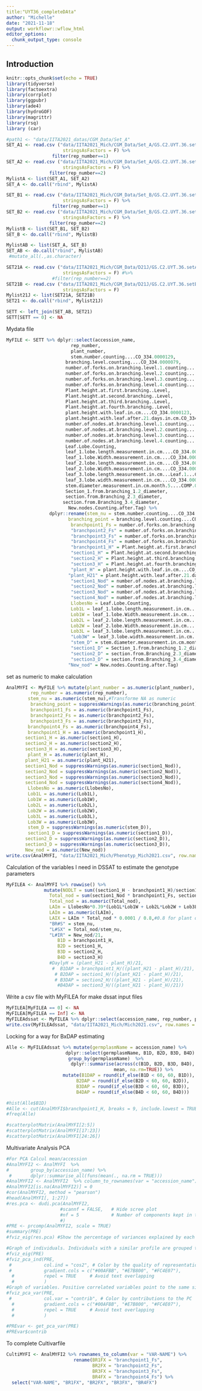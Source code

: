 ```yaml
---
title:"UYT36_completeDAta"
author: "Michelle"
date: "2021-11-18"
output: workflowr::wflow_html
editor_options:
  chunk_output_type: console
---
```


## Introduction

```r
knitr::opts_chunk$set(echo = TRUE)
library(tidyverse)
library(factoextra)
library(corrplot)
library(ggpubr)
library(ade4)
library(hydroGOF)
library(magrittr)
library(rsq)
library (car)
```

```r
#path1 <- "data/IITA2021_datas/CGM_Data/Set_A"
SET_A1 <- read.csv ("data/IITA2021_Mich/CGM_Data/Set_A/GS.C2.UYT.36.setA1.csv", header = TRUE, na.strings = c(""," "), 
                     stringsAsFactors = F) %>%
                 filter(rep_number==1)
SET_A2 <- read.csv ("data/IITA2021_Mich/CGM_Data/Set_A/GS.C2.UYT.36.setA2.csv", header = TRUE, na.strings = c(""," "), 
                     stringsAsFactors = F) %>%
                filter(rep_number==2)
MylistA <- list(SET_A1, SET_A2)
SET_A <- do.call("rbind", MylistA) 
```


```r
SET_B1 <- read.csv ("data/IITA2021_Mich/CGM_Data/Set_B/GS.C2.UYT.36.setB1.csv", header = TRUE, na.strings = c(""," "), 
                     stringsAsFactors = F) %>%
                 filter(rep_number==1)
SET_B2 <- read.csv ("data/IITA2021_Mich/CGM_Data/Set_B/GS.C2.UYT.36.setB2.csv", header = TRUE, na.strings = c(""," "), 
                     stringsAsFactors = F) %>%
                filter(rep_number==2)
MylistB <- list(SET_B1, SET_B2)
SET_B <- do.call("rbind", MylistB) 
```


```r
MylistAB <- list(SET_A, SET_B)
SET_AB <- do.call("rbind", MylistAB)
 #mutate_all(.,as.character)
```

```r
SET21A <- read.csv ("data/IITA2021_Mich/CGM_Data/D21J/GS.C2.UYT.36.setA4.csv", header = TRUE, na.strings = c(""," "), 
                     stringsAsFactors = F) #%>%
                 #filter(rep_number==2)
SET21B <- read.csv ("data/IITA2021_Mich/CGM_Data/D21J/GS.C2.UYT.36.setB3.csv", header = TRUE, na.strings = c(""," "), 
                     stringsAsFactors = F)
Mylist21J <- list(SET21A, SET21B)
SET21 <- do.call("rbind", Mylist21J) 
```


```r
SETT <- left_join(SET_AB, SET21)
SETT[SETT == 0] <- NA
```


Mydata file
```r
MyFILE <- SETT %>% dplyr::select(accession_name,
                        rep_number,
                        plant_number,
                        stem.number.counting....CO_334.0000129,
                      branching.level.counting....CO_334.0000079,
                      number.of.forks.on.branching.level.1.counting....CO_334.0000522,
                      number.of.forks.on.branching.level.2.counting....CO_334.0000523,
                      number.of.forks.on.branching.level.3.counting....CO_334.0000524,
                      number.of.forks.on.branching.level.4.counting....CO_334.0000524.Copy..0.,
                      Plant.height.at.first.branching..Level,
                      Plant.height.at.second.branching..Level,
                      Plant.height.at.third.branching..Level,
                      Plant.height.at.fourth.branching..Level,
                      plant.height.with.leaf.in.cm....CO_334.0000123,
                      plant.height.with.leaf.after.21.days.in.cm.CO_334.0000123,
                      number.of.nodes.at.branching.level.1.counting....CO_334.0000352,
                      number.of.nodes.at.branching.level.2.counting....CO_334.0000363,
                      number.of.nodes.at.branching.level.3.counting....CO_334.0000368,
                      number.of.nodes.at.branching.level.4.counting....CO_334.0000383,
                      Leaf.Lobe.Counting,
                      leaf_1.lobe.length.measurement.in.cm....CO_334.0000164,
                      leaf_1.lobe.Width.measurement.in.cm....CO_334.0000164.Copy..0.,
                      leaf_2.lobe.length.measurement.in.cm....CO_334.0000164.Copy..0.,
                      leaf_2.lobe.Width.measurement.in.cm....CO_334.0000164.Copy..1.,
                      leaf_3.lobe.length.measurement.in.cm...Leaf.1...CO_334.0000164.Copy..1.,
                      leaf_3.lobe.width.measurement.in.cm....CO_334.0000165,
                      stem.diameter.measurement.in.cm.month.5....COMP.0000129,
                      Section_1.from.branching_1.2_diameter,
                      section.from.Branching_2.3_diameter,
                     section.from.Branching_3.4_diameter,
                       New.nodes.Counting.after.Tag) %>%
                dplyr::rename(stem_nu = stem.number.counting....CO_334.0000129,
                       branching_point = branching.level.counting....CO_334.0000079,
                        branchpoint1_Fs = number.of.forks.on.branching.level.1.counting....CO_334.0000522,
                        "branchpoint2_Fs" = number.of.forks.on.branching.level.2.counting....CO_334.0000523,
                        "branchpoint3_Fs" = number.of.forks.on.branching.level.3.counting....CO_334.0000524,
                        "branchpoint4_Fs" = number.of.forks.on.branching.level.4.counting....CO_334.0000524.Copy..0.,
                        "branchpoint1_H" = Plant.height.at.first.branching..Level,
                        "section1_H" = Plant.height.at.second.branching..Level,
                        "section2_H" = Plant.height.at.third.branching..Level,
                        "section3_H" = Plant.height.at.fourth.branching..Level,
                        "plant_H" = plant.height.with.leaf.in.cm....CO_334.0000123,
                       "plant_H21" = plant.height.with.leaf.after.21.days.in.cm.CO_334.0000123,
                        "section1_Nod" = number.of.nodes.at.branching.level.1.counting....CO_334.0000352,
                        "section2_Nod" = number.of.nodes.at.branching.level.2.counting....CO_334.0000363,
                        "section3_Nod" = number.of.nodes.at.branching.level.3.counting....CO_334.0000368,
                        "section4_Nod" = number.of.nodes.at.branching.level.4.counting....CO_334.0000383,
                        LlobesNo = Leaf.Lobe.Counting,
                        Lob1L = leaf_1.lobe.length.measurement.in.cm....CO_334.0000164,
                        Lob1W = leaf_1.lobe.Width.measurement.in.cm....CO_334.0000164.Copy..0.,
                        Lob2L = leaf_2.lobe.length.measurement.in.cm....CO_334.0000164.Copy..0.,
                        Lob2W = leaf_2.lobe.Width.measurement.in.cm....CO_334.0000164.Copy..1.,
                        Lob3L = leaf_3.lobe.length.measurement.in.cm...Leaf.1...CO_334.0000164.Copy..1.,
                        "Lob3W" = leaf_3.lobe.width.measurement.in.cm....CO_334.0000165,
                        "stem_D" = stem.diameter.measurement.in.cm.month.5....COMP.0000129,
                        "section1_D" = Section_1.from.branching_1.2_diameter,
                        "section2_D" = section.from.Branching_2.3_diameter,
                        "section3_D" = section.from.Branching_3.4_diameter,
                       "New_nod" = New.nodes.Counting.after.Tag)

```


set as numeric to make calculation
```r
AnalMYFI <- MyFILE %>% mutate(plant_number = as.numeric(plant_number),
         rep_number = as.numeric(rep_number),
        stem_nu = as.numeric(stem_nu),#Transforme NA as numeric
         branching_point = suppressWarnings(as.numeric(branching_point)),
         branchpoint1_Fs = as.numeric(branchpoint1_Fs),
         branchpoint2_Fs = as.numeric(branchpoint2_Fs),
         branchpoint3_Fs = as.numeric(branchpoint3_Fs),
        branchpoint4_Fs = as.numeric(branchpoint4_Fs),
        branchpoint1_H = as.numeric(branchpoint1_H),
       section1_H = as.numeric(section1_H),
       section2_H = as.numeric(section2_H),
       section3_H = as.numeric(section3_H),
        plant_H = as.numeric(plant_H),
       plant_H21 = as.numeric(plant_H21),
       section1_Nod = suppressWarnings(as.numeric(section1_Nod)),
       section2_Nod = suppressWarnings(as.numeric(section2_Nod)),
       section3_Nod = suppressWarnings(as.numeric(section3_Nod)),
       section4_Nod = suppressWarnings(as.numeric(section4_Nod)),
        LlobesNo = as.numeric(LlobesNo),
        Lob1L = as.numeric(Lob1L),
        Lob1W = as.numeric(Lob1W),
        Lob2L = as.numeric(Lob2L),
        Lob2W = as.numeric(Lob2W),
        Lob3L = as.numeric(Lob3L),
        Lob3W = as.numeric(Lob3W),
        stem_D = suppressWarnings(as.numeric(stem_D)),
        section1_D = suppressWarnings(as.numeric(section1_D)),
       section2_D = suppressWarnings(as.numeric(section2_D)),
       section3_D = suppressWarnings(as.numeric(section3_D)),
       New_nod = as.numeric(New_nod))
write.csv(AnalMYFI, "data/IITA2021_Mich/Phenotyp_Mich2021.csv", row.names = FALSE)
```

Calculation of the variables I need in DSSAT to estimate the genotype parameters
```r
MyFILEA <- AnalMYFI %>% rowwise() %>% 
              mutate(NODLT = sum((section1_H - branchpoint1_H)/section1_Nod, (section2_H-section1_H)/section2_Nod, (section3_H-section2_H)/section3_Nod, na.rm = T),
                Total_nod = sum(section1_Nod * branchpoint1_Fs, section2_Nod * branchpoint2_Fs, section3_Nod * branchpoint3_Fs, branchpoint1_H/NODLT, na.rm = T) * stem_nu,
                Total_nod = as.numeric(Total_nod),  
                LAIm = LlobesNo*0.39*(Lob1L*Lob1W + Lob2L*Lob2W + Lob3L*Lob3W)/3 + 24,
                LAIm = as.numeric(LAIm),
                LAIX = LAIm * Total_nod * 0.0001 / 0.8,#0.8 for plant density
                "BR#S" = stem_nu,
                "L#SX" = Total_nod/stem_nu,
                "L#IR" = New_nod/21,
                   B1D = branchpoint1_H,
                   B2D = section1_H,
                   B3D = section2_H,
                   B4D = section3_H)
                #DaylyH = (plant_H21 - plant_H)/21,
                 #  B1DAP = branchpoint1_H/((plant_H21 - plant_H)/21),
                  # B2DAP = section1_H/((plant_H21 - plant_H)/21),
                  # B3DAP = section2_H/((plant_H21 - plant_H)/21),
                   #B4DAP = section3_H/((plant_H21 - plant_H)/21))
```

Write a csv file with MyFILEA for make dssat input files
```r
MyFILEA[MyFILEA == 0] <- NA
MyFILEA[MyFILEA == Inf] <- NA
MyFILEAdssat <- MyFILEA %>% dplyr::select(accession_name, rep_number, plant_number, stem_nu, NODLT, Total_nod, B1D, B2D, B3D, B4D, LAIm, LAIX, "BR#S", "L#SX", "L#IR")
write.csv(MyFILEAdssat, "data/IITA2021_Mich/Mich2021.csv", row.names = FALSE)
```

Locking for a way for BxDAP estimating
```r
Alle <- MyFILEAdssat %>% mutate(germplasmName = accession_name) %>%
                      dplyr::select(germplasmName, B1D, B2D, B3D, B4D) %>%
                       group_by(germplasmName)  %>%
                        dplyr::summarise(across(c(B1D, B2D, B3D, B4D), 
                                        mean, na.rm=TRUE)) %>%
                     mutate(B1DAP = round(if_else(B1D < 60, 60, B1D)),
                          B2DAP = round(if_else(B2D < 60, 60, B2D)), 
                          B3DAP = round(if_else(B3D < 60, 60, B3D)),
                          B4DAP = round(if_else(B4D < 60, 60, B4D)))

#hist(Alle$B1D)
#Alle <- cut(AnalMYFI$branchpoint1_H, breaks = 9, include.lowest = TRUE)
#freq(Alle)
```



```r
#scatterplotMatrix(AnalMYFI[2:5])
#scatterplotMatrix(AnalMYFI[17:23])
#scatterplotMatrix(AnalMYFI[24:26])
```


  Multivariate Analysis PCA
```r
#For PCA Calcul mean/accession
#AnalMYFI2 <- AnalMYFI  %>% 
#        group_by(accession_name) %>%
 #       dplyr::summarise_all(funs(mean(., na.rm = TRUE)))
#AnalMYFI2 <- AnalMYFI2  %>% column_to_rownames(var = "accession_name")
#AnalMYFI2[is.na(AnalMYFI2)] = 0
#cor(AnalMYFI2, method = "pearson")
#head(AnalMYFI[, 1:27])
#res.pca <- dudi.pca(AnalMYFI2,
                    #scannf = FALSE,   # Hide scree plot
                    #nf = 5            # Number of components kept in the results
                    #)
#PRE <- prcomp(AnalMYFI2, scale = TRUE)
#summary(PRE)
#fviz_eig(res.pca) #Show the percentage of variances explained by each principal component
```

```r
#Graph of individuals. Individuals with a similar profile are grouped together.
#fviz_eig(PRE)
#fviz_pca_ind(PRE,
 #            col.ind = "cos2", # Color by the quality of representation
 #            gradient.cols = c("#00AFBB", "#E7B800", "#FC4E07"),
  #           repel = TRUE     # Avoid text overlapping
  #           )
#Graph of variables. Positive correlated variables point to the same side of the plot. Negative correlated variables point to opposite sides of the graph.
#fviz_pca_var(PRE,
 #            col.var = "contrib", # Color by contributions to the PC
  #           gradient.cols = c("#00AFBB", "#E7B800", "#FC4E07"),
  #           repel = TRUE     # Avoid text overlapping
  #           )

#PREvar <- get_pca_var(PRE)
#PREvar$contrib

```

To complete Cultivarfile
```r
CultiMYFI <- AnalMYFI2 %>% rownames_to_column(var = "VAR-NAME") %>%
                         rename(BR1FX = "branchpoint1_Fs",
                                BR2FX = "branchpoint2_Fs",
                                BR3FX = "branchpoint3_Fs",
                                BR4FX = "branchpoint4_Fs") %>% 
  select("VAR-NAME", "BR1FX", "BR2FX", "BR3FX", "BR4FX")
        
```




